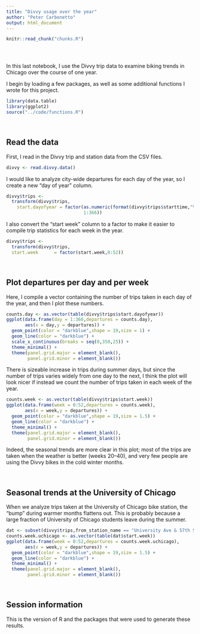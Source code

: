 ```yaml
---
title: "Divvy usage over the year"
author: "Peter Carbonetto"
output: html_document
---
```


<!-- Define defaults shared by all workflowr files. -->
```r
knitr::read_chunk("chunks.R")
```

<!-- Update knitr chunk options -->
```r
```

<!-- Insert the date the file was last updated -->
```r
```

<!-- Insert the code version (Git commit SHA1) if Git repository
 exists and R package git2r is installed -->
```r
```

In this last notebook, I use the Divvy trip data to examine biking
trends in Chicago over the course of one year.

I begin by loading a few packages, as well as some additional
functions I wrote for this project.

```r
library(data.table)
library(ggplot2)
source("../code/functions.R")
```
<br>

## Read the data

First, I read in the Divvy trip and station data from the CSV files.

```r
divvy <- read.divvy.data()
```

I would like to analyze city-wide departures for each day of the year,
so I create a new "day of year" column.

```r
divvy$trips <-
  transform(divvy$trips,
    start.dayofyear = factor(as.numeric(format(divvy$trips$starttime,"%j")),
                             1:366))
```

I also convert the "start week" column to a factor to make it easier
to compile trip statistics for each week in the year.

```r
divvy$trips <-
  transform(divvy$trips,
  start.week      = factor(start.week,0:52))
```
<br>

## Plot departures per day and per week

Here, I compile a vector containing the number of trips taken in each
day of the year, and then I plot these numbers.

```r
counts.day <- as.vector(table(divvy$trips$start.dayofyear))
ggplot(data.frame(day = 1:366,departures = counts.day),
       aes(x = day,y = departures)) +
  geom_point(color = "darkblue",shape = 19,size = 1) +
  geom_line(color = "darkblue") +
  scale_x_continuous(breaks = seq(0,350,25)) +
  theme_minimal() +
  theme(panel.grid.major = element_blank(),
        panel.grid.minor = element_blank())
```

There is sizeable increase in trips during summer days, but since the
number of trips varies widely from one day to the next, I think the
plot will look nicer if instead we count the number of trips taken in
each week of the year.

```r
counts.week <- as.vector(table(divvy$trips$start.week))
ggplot(data.frame(week = 0:52,departures = counts.week),
       aes(x = week,y = departures)) +
  geom_point(color = "darkblue",shape = 19,size = 1.5) +
  geom_line(color = "darkblue") +
  theme_minimal() +
  theme(panel.grid.major = element_blank(),
        panel.grid.minor = element_blank())
```

Indeed, the seasonal trends are more clear in this plot; most of the
trips are taken when the weather is better (weeks 20--40), and very
few people are using the Divvy bikes in the cold winter months.

<br>

## Seasonal trends at the University of Chicago

When we analyze trips taken at the University of Chicago bike station,
the "bump" during warmer months flattens out. This is probably because
a large fraction of University of Chicago students leave during the
summer.

```r
dat <- subset(divvy$trips,from_station_name == "University Ave & 57th St")
counts.week.uchicago <- as.vector(table(dat$start.week))
ggplot(data.frame(week = 0:52,departures = counts.week.uchicago),
       aes(x = week,y = departures)) +
  geom_point(color = "darkblue",shape = 19,size = 1.5) +
  geom_line(color = "darkblue") +
  theme_minimal() +
  theme(panel.grid.major = element_blank(),
        panel.grid.minor = element_blank())

```

<br>

## Session information

This is the version of R and the packages that were used to generate
these results.

```r
```
